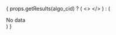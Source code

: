 
{
    props.getResults(algo_cid) ? (
      <>
          <CorruptionLineChart
            data={props.getResults(algo_cid).results}
            getContainerObserver={props.getContainerObserver}
            corruption_function="Blur Corruptions"
          />
      </>
    ) : (
      <div>No data</div>
    )
  }
